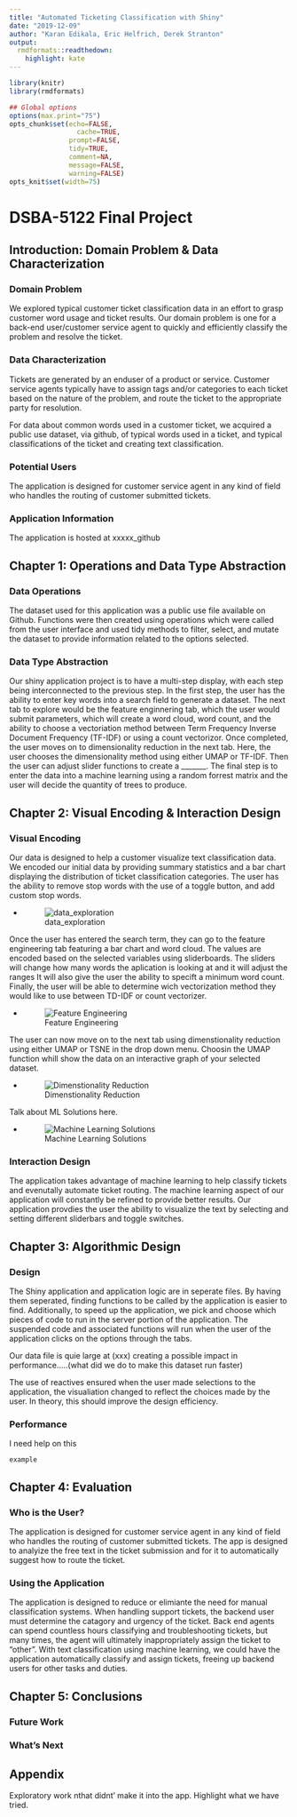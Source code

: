 ```yaml
---
title: "Automated Ticketing Classification with Shiny"
date: "2019-12-09"
author: "Karan Edikala, Eric Helfrich, Derek Stranton"
output:
  rmdformats::readthedown:
    highlight: kate
---
```


```r
library(knitr)
library(rmdformats)

## Global options
options(max.print="75")
opts_chunk$set(echo=FALSE,
	             cache=TRUE,
               prompt=FALSE,
               tidy=TRUE,
               comment=NA,
               message=FALSE,
               warning=FALSE)
opts_knit$set(width=75)
```
 
# **DSBA-5122 Final Project**

## **Introduction: Domain Problem & Data Characterization**

### **Domain Problem**

We explored typical customer ticket classification data in an effort to grasp customer word usage and ticket results. Our domain problem is one for a back-end user/customer service agent to quickly and efficiently classify the problem and resolve the ticket. 

### **Data Characterization**

Tickets are generated by an enduser of a product or service. Customer service agents typically have to assign tags and/or categories to each ticket based on the nature of the problem, and route the ticket to the appropriate party for resolution. 

For data about common words used in a customer ticket, we acquired a public use dataset, via github, of typical words used in a ticket, and typical classifications of the ticket and creating text classification. 

### **Potential Users** 

The application is designed for customer service agent in any kind of field who handles the routing of customer submitted tickets.

### **Application Information**

The application is hosted at xxxxx_github

## **Chapter 1: Operations and Data Type Abstraction**

### **Data Operations**

The dataset used for this application was a public use file available on Github. Functions were then created using operations which were called from the user interface and used tidy methods to filter, select, and mutate the dataset to provide information related to the options selected. 

### **Data Type Abstraction**

Our shiny application project is to have a multi-step display, with each step being interconnected to the previous step. In the first step, the user has the ability to enter key words into a search field to generate a dataset. The next tab to explore would be the feature enginnering tab, which the user would submit parameters, which will create a word cloud, word count, and the ability to choose a vectoriation method between Term Frequency Inverse Document Frequency (TF-IDF) or using a count vectorizor. Once completed, the user moves on to dimensionality reduction in the next tab. Here, the user chooses the dimensionality method using either UMAP or TF-IDF. Then the user can adjust slider functions to create a _______. The final step is to enter the data into a machine learning using a random forrest matrix and the user will decide the quantity of trees to produce. 

## **Chapter 2: Visual Encoding & Interaction Design**

### **Visual Encoding**

Our data is designed to help a customer visualize text classification data. We encoded our initial data by providing summary statistics and a bar chart displaying the distribution of ticket classification categories. The user has the ability to remove stop words with the use of a toggle button, and add custom stop words. 

+ ![data_exploration](./images/de.JPG)

Once the user has entered the search term, they can go to the feature engineering tab featuring a bar chart and word cloud. The values are encoded based on the selected variables using sliderboards. The sliders will change how many words the aplication is looking at and it will adjust the ranges It will also give the user the ability to specift a minimum word count. Finally, the user will be able to determine wich vectorization method they would like to use between TD-IDF or count vectorizer. 

+ ![Feature Engineering](./images/fe.JPG)

The user can now move on to the next tab using dimenstionality reduction using either UMAP or TSNE in the drop down menu. Choosin the UMAP function whill show the data on an interactive graph of your selected dataset. 

+ ![Dimenstionality Reduction](./images/dr.JPG)

Talk about ML Solutions here. 

+ ![Machine Learning Solutions](./images/ml.JPG)

### **Interaction Design** 

The application takes advantage of machine learning to help classify tickets and evenutally automate ticket routing. The machine learning aspect of our application will constantly be refined to provide better results. Our application provdies the user the ability to visualize the text by selecting and setting different sliderbars and toggle switches. 

## **Chapter 3: Algorithmic Design** 

### **Design**

The Shiny application and application logic are in seperate files. By having them seperated, finding functions to be called by the application is easier to find. Additionally, to speed up the application, we pick and choose which pieces of code to run in the server portion of the application. The suspended code and associated functions will run when the user of the application clicks on the options through the tabs. 

Our data file is quie large at (xxx) creating a possible impact in performance.....(what did we do to make this dataset run faster)

The use of reactives ensured when the user made selections to the application, the visualiation changed to reflect the choices made by the user. In theory, this should improve the design efficiency. 

### **Performance** 

I need help on this 

```
example

```

## **Chapter 4: Evaluation**

### **Who is the User?** 

The application is designed for customer service agent in any kind of field who handles the routing of customer submitted tickets. The app is designed to analyize the free text in the ticket submission and for it to automatically suggest how to route the ticket. 

### **Using the Application**

The application is designed to reduce or elimiante the need for manual classification systems. When handling support tickets, the backend user must determine the catagory and urgency of the ticket. Back end agents can spend countless hours classifying and troubleshooting tickets, but many times, the agent will ultimately inappropriately assign the ticket to "other". With text classification using machine learning, we could have the application automatically classify and assign tickets, freeing up backend users for other tasks and duties.  

## **Chapter 5: Conclusions**

### **Future Work** 

### **What's Next**


## **Appendix**
Exploratory work nthat didnt' make it into the app. Highlight what we have tried. 